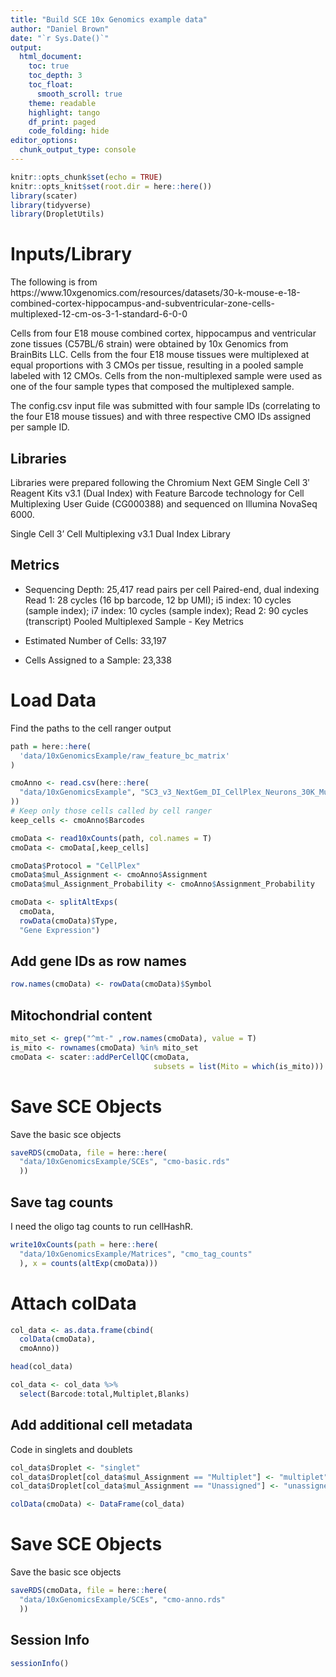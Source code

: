 ```yaml
---
title: "Build SCE 10x Genomics example data"
author: "Daniel Brown"
date: "`r Sys.Date()`"
output:
  html_document:
    toc: true
    toc_depth: 3
    toc_float:
      smooth_scroll: true
    theme: readable
    highlight: tango 
    df_print: paged
    code_folding: hide
editor_options: 
  chunk_output_type: console
---
```


```r
knitr::opts_chunk$set(echo = TRUE)
knitr::opts_knit$set(root.dir = here::here())
library(scater)
library(tidyverse)
library(DropletUtils)
```

# Inputs/Library

The following is from https://www.10xgenomics.com/resources/datasets/30-k-mouse-e-18-combined-cortex-hippocampus-and-subventricular-zone-cells-multiplexed-12-cm-os-3-1-standard-6-0-0

Cells from four E18 mouse combined cortex, hippocampus and ventricular zone tissues (C57BL/6 strain) were obtained by 10x Genomics from BrainBits LLC. Cells from the four E18 mouse tissues were multiplexed at equal proportions with 3 CMOs per tissue, resulting in a pooled sample labeled with 12 CMOs. Cells from the non-multiplexed sample were used as one of the four sample types that composed the multiplexed sample.

The config.csv input file was submitted with four sample IDs (correlating to the four E18 mouse tissues) and with three respective CMO IDs assigned per sample ID.

## Libraries

Libraries were prepared following the Chromium Next GEM Single Cell 3ʹ Reagent Kits v3.1 (Dual Index) with Feature Barcode technology for Cell Multiplexing User Guide (CG000388) and sequenced on Illumina NovaSeq 6000.

Single Cell 3’ Cell Multiplexing v3.1 Dual Index Library

## Metrics

* Sequencing Depth: 25,417 read pairs per cell
Paired-end, dual indexing Read 1: 28 cycles (16 bp barcode, 12 bp UMI); i5 index: 10 cycles (sample index); i7 index: 10 cycles (sample index); Read 2: 90 cycles (transcript)
Pooled Multiplexed Sample - Key Metrics

* Estimated Number of Cells: 33,197
* Cells Assigned to a Sample: 23,338

# Load Data {.tabset}

Find the paths to the cell ranger output

```r
path = here::here(
  'data/10xGenomicsExample/raw_feature_bc_matrix'
)
```

```r
cmoAnno <- read.csv(here::here(
  "data/10xGenomicsExample", "SC3_v3_NextGem_DI_CellPlex_Neurons_30K_Multiplex_multiplexing_analysis_assignment_confidence_table.csv"
))
# Keep only those cells called by cell ranger
keep_cells <- cmoAnno$Barcodes

cmoData <- read10xCounts(path, col.names = T)
cmoData <- cmoData[,keep_cells]

cmoData$Protocol = "CellPlex"
cmoData$mul_Assignment <- cmoAnno$Assignment
cmoData$mul_Assignment_Probability <- cmoAnno$Assignment_Probability

cmoData <- splitAltExps(
  cmoData,
  rowData(cmoData)$Type,
  "Gene Expression")
```

## Add gene IDs as row names

``` r
row.names(cmoData) <- rowData(cmoData)$Symbol
```

## Mitochondrial content

```r

mito_set <- grep("^mt-" ,row.names(cmoData), value = T)
is_mito <- rownames(cmoData) %in% mito_set
cmoData <- scater::addPerCellQC(cmoData, 
                                subsets = list(Mito = which(is_mito)))
```

# Save SCE Objects

Save the basic sce objects

```r
saveRDS(cmoData, file = here::here(
  "data/10xGenomicsExample/SCEs", "cmo-basic.rds"
  ))
```

## Save tag counts

I need the oligo tag counts to run cellHashR.

```r
write10xCounts(path = here::here(
  "data/10xGenomicsExample/Matrices", "cmo_tag_counts"
  ), x = counts(altExp(cmoData)))
```

# Attach colData

```r
col_data <- as.data.frame(cbind(
  colData(cmoData),
  cmoAnno))

head(col_data)

col_data <- col_data %>% 
  select(Barcode:total,Multiplet,Blanks)
```

## Add additional cell metadata

Code in singlets and doublets

```r
col_data$Droplet <- "singlet"
col_data$Droplet[col_data$mul_Assignment == "Multiplet"] <- "multiplet"
col_data$Droplet[col_data$mul_Assignment == "Unassigned"] <- "unassigned"
```

```r
colData(cmoData) <- DataFrame(col_data)
```

# Save SCE Objects

Save the basic sce objects

```r
saveRDS(cmoData, file = here::here(
  "data/10xGenomicsExample/SCEs", "cmo-anno.rds"
  ))
```

## Session Info

```r
sessionInfo()
```
